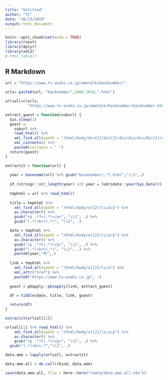 ```yaml
---
title: "Untitled"
author: "TC"
date: "10/23/2019"
output: html_document
---
```


```r
knitr::opts_chunk$set(echo = TRUE)
library(rvest)
library(dplyr)
library(xml2)
# html_table()
```

## R Markdown

```r
url = "https://www.tv-asahi.co.jp/ametalk/backnumber/"
```

```r
urls= paste0(url, "backnumber",2006:2018,".html")

urlsall=c(urls,
          "https://www.tv-asahi.co.jp/ametalk/backnumber/backnumber.html")
```


```r

extract_guest = function(suburl) {
  Sys.sleep(1)
  guest =
    suburl %>%
    read_html() %>%
    xml_find_all(xpath = "/html/body/div[2]/div[2]/div/div/div/div[1]/div[1]/div[1]/div[2]/p") %>%
    xml_contents() %>%
    paste0(collapse = " ")
  return(guest)
}

extractit = function(url) {
  
  year = basename(url) %>% gsub("backnumber(.*).html","\\1",.)
  
  if (stringr::str_length(year) <2) year = lubridate::year(Sys.Date())
  
  tmphtml = url %>% read_html()
  
  title = tmphtml %>%
    xml_find_all(xpath = "/html/body/ul[2]/li/a/p") %>%
    as.character() %>%
    gsub("<p .*?>(.*)</p>", "\\1", .) %>%
    gsub("(.*)<br>(.*)", "\\2", .)

  date = tmphtml %>%
    xml_find_all(xpath = "/html/body/ul[2]/li/a/p") %>%
    as.character() %>%
    gsub("<p .*?>(.*)</p>", "\\1", .) %>%
    gsub("(.*)<br>(.*)", "\\1", .) %>%
    paste0(year,"年",.)
  
  link = tmphtml %>%
    xml_find_all(xpath = "/html/body/ul[2]/li/a") %>%
    xml_attr("href") %>%
    paste0("https://www.tv-asahi.co.jp", .)
  
  guest = pbapply::pbsapply(link, extract_guest)
  
  df = tibble(date, title, link, guest)

  return(df)
}


```

```r
extractit(urlsall[1])
```



```r
urlsall[1] %>% read_html() %>%
    xml_find_all(xpath = "/html/body/ul[2]/li/a/p") %>%
    as.character() %>%
    gsub("<p .*?>(.*)</p>", "\\1", .) %>%
  gsub("(.*)<br>.*","\\1", .)
```

```r
data.ame = lapply(urlsall, extractit)
```

```r
data.ame.all = do.call(rbind, data.ame)
```

```r
save(data.ame.all, file = here::here("/data/data.ame.all.rda"))
```

